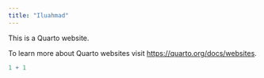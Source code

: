 ```yaml
---
title: "Iluahmad"
---
```


This is a Quarto website.

To learn more about Quarto websites visit <https://quarto.org/docs/websites>.

```r
1 + 1
```
